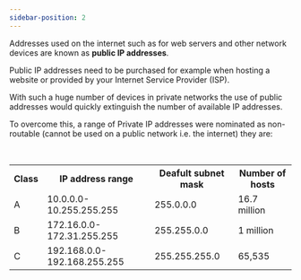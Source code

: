 ```yaml
---
sidebar-position: 2
---
```


Addresses used on the internet such as for web servers and other network devices are known as **public IP addresses**. 

Public IP addresses need to be purchased for example when hosting a website or provided by your Internet Service Provider (ISP). 

With such a huge number of devices in private networks the use of public addresses would quickly extinguish the number of available IP addresses. 

To overcome this, a range of Private IP addresses were nominated as non-routable (cannot be used on a public network i.e. the internet) they are:

<br />

<table>
  <tr>
    <th>Class</th>
    <th>IP address range</th>
    <th>Deafult subnet mask</th>
    <th>Number of hosts</th>
  </tr>
  <tr>
    <td>A</td>
    <td>10.0.0.0-10.255.255.255</td>
    <td>255.0.0.0</td>
    <td>16.7 million</td>
  </tr>
  <tr>
    <td>B</td>
    <td>172.16.0.0-172.31.255.255</td>
    <td>255.255.0.0</td>
    <td>1 million</td>
  </tr>
  <tr>
    <td>C</td>
    <td>192.168.0.0-192.168.255.255</td>
    <td>255.255.255.0</td>
    <td>65,535</td>
  </tr>
</table>
